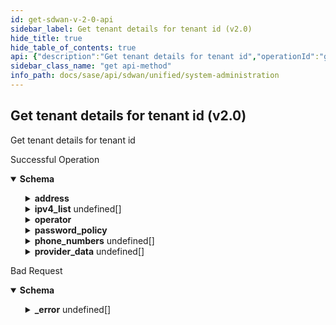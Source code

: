 ```yaml
---
id: get-sdwan-v-2-0-api
sidebar_label: Get tenant details for tenant id (v2.0)
hide_title: true
hide_table_of_contents: true
api: {"description":"Get tenant details for tenant id","operationId":"get-sdwan-v2.0-api-","responses":{"200":{"content":{"application/json":{"schema":{"properties":{"address":{"properties":{"city":{"description":"City: Length(max = 100, , min = 0) ","type":"string"},"country":{"description":"Country: Length(max = 100, , min = 0) ","type":"string"},"post_code":{"description":"Post Code: Length(max = 100, , min = 0) ","type":"string"},"state":{"description":"State: Length(max = 100, , min = 0) ","type":"string"},"street":{"description":"Street: Length(max = 100, , min = 0) ","type":"string"},"street2":{"description":"Street2: Length(max = 100, , min = 0) ","type":"string"}},"description":"Address: Valid "},"canonical_name":{"description":"Canonical Name: Pattern(error = TENANT_INVALID_CANONICAL_NAME: Please provide a valid canonical name with a length less than 128 characters, e.g., mydomain.com, regexp = [0-9a-zA-Z\\\\.\\\\-_]{1,128}) ","type":"string"},"clients":{"description":"Clients: Valid ","items":{"description":"Clients","type":"string"},"type":"array"},"description":{"description":"Description: Length(max = 1024, error = TENANT_INVALID_DESCRIPTION: Please provide a description with a length less than 1024 characters, min = 0) ","type":"string"},"disabled":{"description":"Disabled","type":"string"},"disabled_reason":{"description":"Disabled Reason: Size(max = 5000, DISABLED_REASON_INVALID_0001, min = 0) ","type":"string"},"id":{"description":"Id","type":"string"},"inactive":{"description":"Inactive","type":"string"},"inactive_reason":{"description":"Inactive Reason: Size(max = 5000, INACTIVE_REASON_INVALID_0001, min = 0) ","type":"string"},"ipv4_list":{"description":"Ipv4 List: Valid ","items":{"properties":{"ipv4":{"description":"Ipv4: IPv4(INVALID_IPV4_0001, regexp = [/0-9.]*) ","type":"string"}}},"type":"array"},"is_esp":{"description":"Is Esp","type":"boolean"},"is_support":{"description":"Is Support","type":"boolean"},"name":{"description":"Name: Length(max = 512, error = TENANT_INVALID_NAME: Please provide a valid name with a length less than 512 characters, min = 0) ","type":"string"},"operator":{"description":"Operator","properties":{"addresses":{"description":"Addresses: Size(max = 20, error = OPERATOR_INVALID_ADDRESS_LIST_SIZE: Provide a valid address list. A maximum of twenty addresses can be specified, min = 0) Valid ","items":{"properties":{"city":{"description":"City: Length(max = 100, , min = 0) ","type":"string"},"country":{"description":"Country: Length(max = 100, , min = 0) ","type":"string"},"post_code":{"description":"Post Code: Length(max = 100, , min = 0) ","type":"string"},"state":{"description":"State: Length(max = 100, , min = 0) ","type":"string"},"street":{"description":"Street: Length(max = 100, , min = 0) ","type":"string"},"street2":{"description":"Street2: Length(max = 100, , min = 0) ","type":"string"}}},"type":"array"},"custom_roles":{"description":"Custom Roles: Size(max = 100, error = OPERATOR_INVALID_CUSTOM_ROLES_LIST_SIZE: Custom roles set is limited to {} length, min = 0) ","items":{"properties":{"custom_permissions":{"description":"Custom Permissions","items":{"properties":{"allowed_after_ms":{"description":"Allowed After Ms","format":"int64","type":"integer"},"allowed_before_ms":{"description":"Allowed Before Ms","format":"int64","type":"integer"},"disabled":{"description":"Disabled","type":"boolean"},"disabled_reason":{"description":"Disabled Reason: Size(max = 5000, DISABLED_REASON_INVALID_0001, min = 0) ","type":"string"},"disallow_permission":{"description":"Disallow Permission","type":"boolean"},"id":{"type":"string"},"inactive":{"description":"Inactive","type":"boolean"},"inactive_reason":{"description":"Inactive Reason: Size(max = 5000, INACTIVE_REASON_INVALID_0001, min = 0) ","type":"string"},"region":{"description":"Region","type":"string"},"value":{"description":"Value: Pattern(error = INVALID_PERMISSION_VALUE: Permission value contains invalid characters. Check data {}, regexp = ^[/0-9a-zA-+_\\\\[\\\\]-]{1,500}$) NotEmpty ","type":"string"}},"required":["value"]},"type":"array"},"disabled":{"description":"Disabled","type":"boolean"},"disallow_permissions":{"description":"Disallow Permissions","items":{"properties":{"value":{"description":"Value: Size(max = 500, PERMISSION_INVALID_0001, min = 0) ","type":"string"}}},"type":"array"},"id":{"description":"Id","type":"string"},"inactive":{"description":"Inactive","type":"boolean"},"name":{"description":"Name: Pattern(AUTH_ROLE_INVALID, regexp = (guest|system|element|support_iam_admin|support_admin|support_viewonly|support_mfg|support_super|support_root|devops|secops|tenant_iam_admin|tenant_network_admin|tenant_security_admin|tenant_viewonly|tenant_super|tenant_root|esp_iam_admin|esp_machine_admin|esp_admin|esp_user|esp_super|esp_root)) NotBlank ","type":"string"},"permissions":{"description":"Permissions","items":{"properties":{"value":{"description":"Value: Size(max = 500, PERMISSION_INVALID_0001, min = 0) ","type":"string"}}},"type":"array"},"roles":{"description":"Roles","items":{"properties":{"name":{"description":"Name: Pattern(AUTH_ROLE_INVALID, regexp = (guest|system|element|support_iam_admin|support_admin|support_viewonly|support_mfg|support_super|support_root|devops|secops|tenant_iam_admin|tenant_network_admin|tenant_security_admin|tenant_viewonly|tenant_super|tenant_root|esp_iam_admin|esp_machine_admin|esp_admin|esp_user|esp_super|esp_root)) NotBlank ","type":"string"}},"required":["name"]},"type":"array"}},"required":["name"]},"type":"array"},"disable_idp_login":{"description":"Disable Idp Login","type":"boolean"},"disabled":{"description":"Disabled","type":"boolean"},"disabled_reason":{"description":"Disabled Reason: Size(max = 5000, DISABLED_REASON_INVALID_0001, min = 0) ","type":"string"},"email":{"description":"Email: Email(error = OPERATOR_EMAIL_INVALID: Invalid email {validatedValue}. Please use a valid email address, regexp = .*) Size(max = 1000, error = OPERATOR_EMAIL_INVALID: Invalid email {validatedValue}. Please use a valid email address, min = 1) NotEmpty ","type":"string"},"email_validated":{"description":"Email Validated","type":"boolean"},"enable_session_ip_lock":{"description":"Enable Session Ip Lock","type":"boolean"},"first_name":{"description":"First Name: Size(max = 100, error = OPERATOR_FNAME_INVALID: Invalid first name {validatedValue}. Please use a first name which is 100 characters or less in length, min = 0) NotEmpty ","type":"string"},"from_esp":{"description":"From Esp","type":"boolean"},"from_esp_name":{"description":"From Esp Name: Length(max = 512, error = TENANT_INVALID_NAME: Please provide a valid name with a length less than 512 characters, min = 0) ","type":"string"},"from_esp_tenant_id":{"description":"From Esp Tenant Id: Pattern(error = TENANT_INVALID_ID: Provide a valid tenant id, regexp = ^[a-z0-9]{1,50}$) ","type":"string"},"id":{"type":"string"},"inactive":{"description":"Inactive","type":"boolean"},"inactive_reason":{"description":"Inactive Reason: Size(max = 5000, INACTIVE_REASON_INVALID_0001, min = 0) ","type":"string"},"ipv4_list":{"description":"Ipv4 List: Size(max = 100, error = OPERATOR_IPV4_INVALID: Invalid ipv4 list, min = 0) Valid ","items":{"properties":{"ipv4":{"description":"Ipv4: IPv4(INVALID_IPV4_0001, regexp = [/0-9.]*) ","type":"string"}}},"type":"array"},"is_locked":{"description":"Is Locked","type":"boolean"},"is_system_owned":{"description":"Is System Owned","type":"boolean"},"last_login":{"format":"date","type":"string"},"last_name":{"description":"Last Name: Size(max = 100, error = OPERATOR_LNAME_INVALID: Invalid last name {validatedValue}. Please use a last name which is 100 characters or less in length, min = 0) ","type":"string"},"linked_accounts":{"description":"Linked Accounts: Size(max = 20, error = OPERATOR_INVALID_LINKED_ACCOUNTS_SIZE: Invalid linked account information. Maximum of 20 and at least 1 linked account(s) should be specified, min = 1) NotEmpty ","items":{"properties":{"disabled":{"description":"Disabled","type":"boolean"},"disabled_reason":{"description":"Disabled Reason","type":"string"},"failed_login_attempts":{"description":"Failed Login Attempts","format":"int32","type":"integer"},"id":{"description":"Id","type":"string"},"inactive":{"description":"Inactive","type":"boolean"},"inactive_reason":{"description":"Inactive Reason","type":"string"},"provider_key":{"description":"Provider Key: Pattern(error = LINKED_ACCOUNT_PROVIDER_KEY: Linked account provider key is invalid, regexp = (password)) ","type":"string"},"provider_value":{"description":"Provider Value","type":"string"},"provider_value_updated_on":{"description":"Provider Value Updated On","format":"int64","type":"integer"},"region":{"description":"Region","type":"string"}}},"type":"array"},"name":{"description":"Name: JsonIgnore(value = true) ","type":"string"},"phone_numbers":{"description":"Phone Numbers: Size(max = 20, error = OPERATOR_INVALID_PHONE_LIST_SIZE: Invalid phone list size. Maximum of twenty phones can be specified, min = 0) Valid ","items":{"properties":{"country_code":{"description":"Country Code","format":"int32","type":"integer"},"local_extension":{"description":"Local Extension","format":"int32","type":"integer"},"number":{"description":"Number","format":"int64","type":"integer"},"types":{"description":"Types","items":{"properties":{"value":{"description":"Value","type":"string"}}},"type":"array"}}},"type":"array"},"region":{"description":"Region","type":"string"},"roles":{"description":"Roles: Valid Size(max = 7, error = OPERATOR_INVALID_ROLE_LIST_SIZE: Role list size is invalid. Maximum of seven and at least one role must be specified, min = 0) ","items":{"properties":{"name":{"description":"Name: Pattern(AUTH_ROLE_INVALID, regexp = (guest|system|element|support_iam_admin|support_admin|support_viewonly|support_mfg|support_super|support_root|devops|secops|tenant_iam_admin|tenant_network_admin|tenant_security_admin|tenant_viewonly|tenant_super|tenant_root|esp_iam_admin|esp_machine_admin|esp_admin|esp_user|esp_super|esp_root)) NotBlank ","type":"string"}},"required":["name"]},"type":"array"},"secondary_emails":{"description":"Secondary Emails: Size(max = 20, error = OPERATOR_EMAIL_LIST_INVALID: Invalid email list size {validatedValue}. Please use a valid email list, min = 0) Valid ","items":{"properties":{"email":{"description":"Email: Email(EMAIL_INVALID_0001, regexp = .*) Size(max = 1000, EMAIL_INVALID_0002, min = 1) ","type":"string"}}},"type":"array"},"settings":{"description":"Settings: Size(max = 100000, error = OPERATOR_INVALID_SETTINGS_SIZE: Invalid data size for settings. Maximum of 100KB data size is allowed, min = 0) ","type":"string"}},"required":["linked_accounts","first_name","email"]},"password_policy":{"description":"Password Policy: Valid ","properties":{"enable_failed_login_attempts":{"description":"Enable Failed Login Attempts","type":"boolean"},"enable_failed_login_time_delay":{"description":"Enable Failed Login Time Delay","type":"boolean"},"enable_maximum_password_length":{"description":"Enable Maximum Password Length","type":"boolean"},"enable_minimum_password_length":{"description":"Enable Minimum Password Length","type":"boolean"},"enable_password_aging":{"description":"Enable Password Aging","type":"boolean"},"enable_password_identity_difference":{"description":"Enable Password Identity Difference","type":"boolean"},"enable_password_no_reuse_count":{"description":"Enable Password No Reuse Count","type":"boolean"},"enable_session_ip_lock":{"description":"Enable Session Ip Lock","type":"boolean"},"enable_two_lower_case_letters":{"description":"Enable Two Lower Case Letters","type":"boolean"},"enable_two_numbers":{"description":"Enable Two Numbers","type":"boolean"},"enable_two_special_characters":{"description":"Enable Two Special Characters","type":"boolean"},"enable_two_upper_case_letters":{"description":"Enable Two Upper Case Letters","type":"boolean"},"failed_login_attempts":{"type":"integer"},"maximum_password_length":{"type":"integer"},"minimum_password_length":{"type":"integer"},"password_aging_days":{"type":"integer"},"password_aging_notification":{"type":"integer"},"password_no_reuse_count":{"type":"integer"},"special_characters":{"description":"Special Characters: JsonIgnore(value = true) ","type":"string"},"special_characters_regex":{"description":"Special Characters Regex: JsonIgnore(value = true) ","type":"string"}}},"phone_numbers":{"description":"Phone Numbers: Valid ","items":{"properties":{"country_code":{"description":"Country Code","format":"int32","type":"integer"},"local_extension":{"description":"Local Extension","format":"int32","type":"integer"},"number":{"description":"Number","format":"int64","type":"integer"},"types":{"description":"Types","items":{"properties":{"value":{"description":"Value","type":"string"}}},"type":"array"}}},"type":"array"},"provider_data":{"description":"Provider Data: Valid ","items":{"properties":{"certificate":{"description":"Certificate","properties":{"certificate":{"description":"Certificate","type":"string"},"certificate_expiry_utc":{"description":"Certificate Expiry Utc","format":"int64","type":"integer"},"certificate_type":{"description":"Certificate Type","type":"string"},"disabled":{"description":"Disabled","type":"boolean"},"disabled_reason":{"description":"Disabled Reason: Size(max = 5000, DISABLED_REASON_INVALID_0001, min = 0) ","type":"string"},"id":{"type":"string"},"inactive":{"description":"Inactive","type":"boolean"},"inactive_reason":{"description":"Inactive Reason: Size(max = 5000, INACTIVE_REASON_INVALID_0001, min = 0) ","type":"string"},"issued_by":{"description":"Issued By","properties":{"common_name":{"description":"Common Name: Length(max = 100, , min = 0) ","type":"string"},"country":{"description":"Country: Length(max = 100, , min = 0) ","type":"string"},"location":{"description":"Location: Length(max = 100, , min = 0) ","type":"string"},"organization":{"description":"Organization: Length(max = 100, , min = 0) ","type":"string"},"organization_unit":{"description":"Organization Unit: Length(max = 100, , min = 0) ","type":"string"},"state":{"description":"State: Length(max = 100, , min = 0) ","type":"string"}}},"issued_to":{"description":"Issued To","properties":{"common_name":{"description":"Common Name: Length(max = 100, , min = 0) ","type":"string"},"country":{"description":"Country: Length(max = 100, , min = 0) ","type":"string"},"location":{"description":"Location: Length(max = 100, , min = 0) ","type":"string"},"organization":{"description":"Organization: Length(max = 100, , min = 0) ","type":"string"},"organization_unit":{"description":"Organization Unit: Length(max = 100, , min = 0) ","type":"string"},"state":{"description":"State: Length(max = 100, , min = 0) ","type":"string"}}},"parent_id":{"description":"Parent Id","properties":"circular()"},"region":{"description":"Region","type":"string"},"serial_number":{"description":"Serial Number","type":"string"},"version":{"description":"Version","type":"string"}}},"password_hash":{"description":"Password Hash","type":"string"},"provider":{"description":"Provider","properties":{"canonical_name":{"description":"Canonical Name","type":"string"},"description":{"description":"Description","type":"string"},"disabled":{"description":"Disabled","type":"boolean"},"disabled_reason":{"description":"Disabled Reason: Size(max = 5000, DISABLED_REASON_INVALID_0001, min = 0) ","type":"string"},"id":{"type":"string"},"inactive":{"description":"Inactive","type":"boolean"},"inactive_reason":{"description":"Inactive Reason: Size(max = 5000, INACTIVE_REASON_INVALID_0001, min = 0) ","type":"string"},"map_external_group":{"type":"object"},"name":{"description":"Name","type":"string"},"protocol":{"description":"Protocol"},"region":{"description":"Region","type":"string"},"template":{"description":"Template","type":"string"}}},"salt":{"description":"Salt","type":"string"},"security":{"description":"Security","type":"string"}}},"type":"array"},"region":{"description":"Region","type":"string"},"tenant_id":{"description":"Tenant Id: NotNull Digits(fraction = 0, integer = 20, TENANT_ID_INVALID_0001) ","type":"string"}},"required":["tenant_id"]}}},"description":"Successful Operation"},"400":{"content":{"application/json":{"example":{"value":{"_error":[{"code":"TENANT_INVALID_CLIENT_ID"},{"code":"ESP_INVALID_CLIENT_DATA"}]}},"schema":{"properties":{"_error":{"items":{"properties":{"code":{"type":"string"},"message":{"type":"string"}}},"type":"array"}}}}},"description":"Bad Request"}},"tags":["System Administration"],"method":"get","path":"/sdwan/v2.0/api/","info":{"contact":{},"description":"List of APIs used to manage the operators, IDPs, users, base roles, base permissions,  password change, sign up, and client roles, base roles.","title":"System Administration","version":"Latest"},"postman":{"name":"Get tenant details for tenant id (v2.0)","description":{"content":"Get tenant details for tenant id","type":"text/plain"},"url":{"path":["sdwan","v2.0","api",""],"host":["{{baseUrl}}"],"query":[],"variable":[]},"header":[{"key":"Accept","value":"application/json"}],"method":"GET"}}
sidebar_class_name: "get api-method"
info_path: docs/sase/api/sdwan/unified/system-administration
---
```



## Get tenant details for tenant id (v2.0)



Get tenant details for tenant id

<div><ApiTabs><TabItem label={"200"} value={"200"}><div>

Successful Operation

</div><div><MimeTabs groupId={"mime-type"}><TabItem label={"application/json"} value={"application/json"}><SchemaTabs groupId={"schema-tabs"}><TabItem label={"Schema"} value={"Schema"}><details style={{}} data-collapsed={false} open={true}><summary style={{"textAlign":"left"}}><strong>Schema</strong></summary><div style={{"textAlign":"left","marginLeft":"1rem"}}></div><ul style={{"marginLeft":"1rem"}}><SchemaItem collapsible={true} className={"schemaItem"}><details style={{}}><summary style={{}}><strong>address</strong><span style={{"opacity":"0.6"}}> </span></summary><div style={{"marginLeft":"1rem"}}><div style={{"marginTop":".5rem","marginBottom":".5rem"}}>

Address: Valid 

</div><SchemaItem collapsible={false} name={"city"} required={false} schemaDescription={"City: Length(max = 100, , min = 0) "} schemaName={"string"} qualifierMessage={undefined} defaultValue={undefined}></SchemaItem><SchemaItem collapsible={false} name={"country"} required={false} schemaDescription={"Country: Length(max = 100, , min = 0) "} schemaName={"string"} qualifierMessage={undefined} defaultValue={undefined}></SchemaItem><SchemaItem collapsible={false} name={"post_code"} required={false} schemaDescription={"Post Code: Length(max = 100, , min = 0) "} schemaName={"string"} qualifierMessage={undefined} defaultValue={undefined}></SchemaItem><SchemaItem collapsible={false} name={"state"} required={false} schemaDescription={"State: Length(max = 100, , min = 0) "} schemaName={"string"} qualifierMessage={undefined} defaultValue={undefined}></SchemaItem><SchemaItem collapsible={false} name={"street"} required={false} schemaDescription={"Street: Length(max = 100, , min = 0) "} schemaName={"string"} qualifierMessage={undefined} defaultValue={undefined}></SchemaItem><SchemaItem collapsible={false} name={"street2"} required={false} schemaDescription={"Street2: Length(max = 100, , min = 0) "} schemaName={"string"} qualifierMessage={undefined} defaultValue={undefined}></SchemaItem></div></details></SchemaItem><SchemaItem collapsible={false} name={"canonical_name"} required={false} schemaDescription={"Canonical Name: Pattern(error = TENANT_INVALID_CANONICAL_NAME: Please provide a valid canonical name with a length less than 128 characters, e.g., mydomain.com, regexp = [0-9a-zA-Z\\\\.\\\\-_]{1,128}) "} schemaName={"string"} qualifierMessage={undefined} defaultValue={undefined}></SchemaItem><SchemaItem collapsible={false} name={"clients"} required={false} schemaDescription={"Clients: Valid "} schemaName={"string[]"} qualifierMessage={undefined} defaultValue={undefined}></SchemaItem><SchemaItem collapsible={false} name={"description"} required={false} schemaDescription={"Description: Length(max = 1024, error = TENANT_INVALID_DESCRIPTION: Please provide a description with a length less than 1024 characters, min = 0) "} schemaName={"string"} qualifierMessage={undefined} defaultValue={undefined}></SchemaItem><SchemaItem collapsible={false} name={"disabled"} required={false} schemaDescription={"Disabled"} schemaName={"string"} qualifierMessage={undefined} defaultValue={undefined}></SchemaItem><SchemaItem collapsible={false} name={"disabled_reason"} required={false} schemaDescription={"Disabled Reason: Size(max = 5000, DISABLED_REASON_INVALID_0001, min = 0) "} schemaName={"string"} qualifierMessage={undefined} defaultValue={undefined}></SchemaItem><SchemaItem collapsible={false} name={"id"} required={false} schemaDescription={"Id"} schemaName={"string"} qualifierMessage={undefined} defaultValue={undefined}></SchemaItem><SchemaItem collapsible={false} name={"inactive"} required={false} schemaDescription={"Inactive"} schemaName={"string"} qualifierMessage={undefined} defaultValue={undefined}></SchemaItem><SchemaItem collapsible={false} name={"inactive_reason"} required={false} schemaDescription={"Inactive Reason: Size(max = 5000, INACTIVE_REASON_INVALID_0001, min = 0) "} schemaName={"string"} qualifierMessage={undefined} defaultValue={undefined}></SchemaItem><SchemaItem collapsible={true} className={"schemaItem"}><details style={{}}><summary style={{}}><strong>ipv4_list</strong><span style={{"opacity":"0.6"}}> undefined[]</span></summary><div style={{"marginLeft":"1rem"}}><div style={{"marginTop":".5rem","marginBottom":".5rem"}}>

Ipv4 List: Valid 

</div><SchemaItem collapsible={false} name={"ipv4"} required={false} schemaDescription={"Ipv4: IPv4(INVALID_IPV4_0001, regexp = [/0-9.]*) "} schemaName={"string"} qualifierMessage={undefined} defaultValue={undefined}></SchemaItem></div></details></SchemaItem><SchemaItem collapsible={false} name={"is_esp"} required={false} schemaDescription={"Is Esp"} schemaName={"boolean"} qualifierMessage={undefined} defaultValue={undefined}></SchemaItem><SchemaItem collapsible={false} name={"is_support"} required={false} schemaDescription={"Is Support"} schemaName={"boolean"} qualifierMessage={undefined} defaultValue={undefined}></SchemaItem><SchemaItem collapsible={false} name={"name"} required={false} schemaDescription={"Name: Length(max = 512, error = TENANT_INVALID_NAME: Please provide a valid name with a length less than 512 characters, min = 0) "} schemaName={"string"} qualifierMessage={undefined} defaultValue={undefined}></SchemaItem><SchemaItem collapsible={true} className={"schemaItem"}><details style={{}}><summary style={{}}><strong>operator</strong><span style={{"opacity":"0.6"}}> </span></summary><div style={{"marginLeft":"1rem"}}><div style={{"marginTop":".5rem","marginBottom":".5rem"}}>

Operator

</div><SchemaItem collapsible={true} className={"schemaItem"}><details style={{}}><summary style={{}}><strong>addresses</strong><span style={{"opacity":"0.6"}}> undefined[]</span></summary><div style={{"marginLeft":"1rem"}}><div style={{"marginTop":".5rem","marginBottom":".5rem"}}>

Addresses: Size(max = 20, error = OPERATOR_INVALID_ADDRESS_LIST_SIZE: Provide a valid address list. A maximum of twenty addresses can be specified, min = 0) Valid 

</div><SchemaItem collapsible={false} name={"city"} required={false} schemaDescription={"City: Length(max = 100, , min = 0) "} schemaName={"string"} qualifierMessage={undefined} defaultValue={undefined}></SchemaItem><SchemaItem collapsible={false} name={"country"} required={false} schemaDescription={"Country: Length(max = 100, , min = 0) "} schemaName={"string"} qualifierMessage={undefined} defaultValue={undefined}></SchemaItem><SchemaItem collapsible={false} name={"post_code"} required={false} schemaDescription={"Post Code: Length(max = 100, , min = 0) "} schemaName={"string"} qualifierMessage={undefined} defaultValue={undefined}></SchemaItem><SchemaItem collapsible={false} name={"state"} required={false} schemaDescription={"State: Length(max = 100, , min = 0) "} schemaName={"string"} qualifierMessage={undefined} defaultValue={undefined}></SchemaItem><SchemaItem collapsible={false} name={"street"} required={false} schemaDescription={"Street: Length(max = 100, , min = 0) "} schemaName={"string"} qualifierMessage={undefined} defaultValue={undefined}></SchemaItem><SchemaItem collapsible={false} name={"street2"} required={false} schemaDescription={"Street2: Length(max = 100, , min = 0) "} schemaName={"string"} qualifierMessage={undefined} defaultValue={undefined}></SchemaItem></div></details></SchemaItem><SchemaItem collapsible={true} className={"schemaItem"}><details style={{}}><summary style={{}}><strong>custom_roles</strong><span style={{"opacity":"0.6"}}> undefined[]</span></summary><div style={{"marginLeft":"1rem"}}><div style={{"marginTop":".5rem","marginBottom":".5rem"}}>

Custom Roles: Size(max = 100, error = OPERATOR_INVALID_CUSTOM_ROLES_LIST_SIZE: Custom roles set is limited to {} length, min = 0) 

</div><SchemaItem collapsible={true} className={"schemaItem"}><details style={{}}><summary style={{}}><strong>custom_permissions</strong><span style={{"opacity":"0.6"}}> undefined[]</span></summary><div style={{"marginLeft":"1rem"}}><div style={{"marginTop":".5rem","marginBottom":".5rem"}}>

Custom Permissions

</div><SchemaItem collapsible={false} name={"allowed_after_ms"} required={false} schemaDescription={"Allowed After Ms"} schemaName={"int64"} qualifierMessage={undefined} defaultValue={undefined}></SchemaItem><SchemaItem collapsible={false} name={"allowed_before_ms"} required={false} schemaDescription={"Allowed Before Ms"} schemaName={"int64"} qualifierMessage={undefined} defaultValue={undefined}></SchemaItem><SchemaItem collapsible={false} name={"disabled"} required={false} schemaDescription={"Disabled"} schemaName={"boolean"} qualifierMessage={undefined} defaultValue={undefined}></SchemaItem><SchemaItem collapsible={false} name={"disabled_reason"} required={false} schemaDescription={"Disabled Reason: Size(max = 5000, DISABLED_REASON_INVALID_0001, min = 0) "} schemaName={"string"} qualifierMessage={undefined} defaultValue={undefined}></SchemaItem><SchemaItem collapsible={false} name={"disallow_permission"} required={false} schemaDescription={"Disallow Permission"} schemaName={"boolean"} qualifierMessage={undefined} defaultValue={undefined}></SchemaItem><SchemaItem collapsible={false} name={"id"} required={false} schemaDescription={undefined} schemaName={"string"} qualifierMessage={undefined} defaultValue={undefined}></SchemaItem><SchemaItem collapsible={false} name={"inactive"} required={false} schemaDescription={"Inactive"} schemaName={"boolean"} qualifierMessage={undefined} defaultValue={undefined}></SchemaItem><SchemaItem collapsible={false} name={"inactive_reason"} required={false} schemaDescription={"Inactive Reason: Size(max = 5000, INACTIVE_REASON_INVALID_0001, min = 0) "} schemaName={"string"} qualifierMessage={undefined} defaultValue={undefined}></SchemaItem><SchemaItem collapsible={false} name={"region"} required={false} schemaDescription={"Region"} schemaName={"string"} qualifierMessage={undefined} defaultValue={undefined}></SchemaItem><SchemaItem collapsible={false} name={"value"} required={false} schemaDescription={"Value: Pattern(error = INVALID_PERMISSION_VALUE: Permission value contains invalid characters. Check data {}, regexp = ^[/0-9a-zA-+_\\\\[\\\\]-]{1,500}$) NotEmpty "} schemaName={"string"} qualifierMessage={undefined} defaultValue={undefined}></SchemaItem></div></details></SchemaItem><SchemaItem collapsible={false} name={"disabled"} required={false} schemaDescription={"Disabled"} schemaName={"boolean"} qualifierMessage={undefined} defaultValue={undefined}></SchemaItem><SchemaItem collapsible={true} className={"schemaItem"}><details style={{}}><summary style={{}}><strong>disallow_permissions</strong><span style={{"opacity":"0.6"}}> undefined[]</span></summary><div style={{"marginLeft":"1rem"}}><div style={{"marginTop":".5rem","marginBottom":".5rem"}}>

Disallow Permissions

</div><SchemaItem collapsible={false} name={"value"} required={false} schemaDescription={"Value: Size(max = 500, PERMISSION_INVALID_0001, min = 0) "} schemaName={"string"} qualifierMessage={undefined} defaultValue={undefined}></SchemaItem></div></details></SchemaItem><SchemaItem collapsible={false} name={"id"} required={false} schemaDescription={"Id"} schemaName={"string"} qualifierMessage={undefined} defaultValue={undefined}></SchemaItem><SchemaItem collapsible={false} name={"inactive"} required={false} schemaDescription={"Inactive"} schemaName={"boolean"} qualifierMessage={undefined} defaultValue={undefined}></SchemaItem><SchemaItem collapsible={false} name={"name"} required={false} schemaDescription={"Name: Pattern(AUTH_ROLE_INVALID, regexp = (guest|system|element|support_iam_admin|support_admin|support_viewonly|support_mfg|support_super|support_root|devops|secops|tenant_iam_admin|tenant_network_admin|tenant_security_admin|tenant_viewonly|tenant_super|tenant_root|esp_iam_admin|esp_machine_admin|esp_admin|esp_user|esp_super|esp_root)) NotBlank "} schemaName={"string"} qualifierMessage={undefined} defaultValue={undefined}></SchemaItem><SchemaItem collapsible={true} className={"schemaItem"}><details style={{}}><summary style={{}}><strong>permissions</strong><span style={{"opacity":"0.6"}}> undefined[]</span></summary><div style={{"marginLeft":"1rem"}}><div style={{"marginTop":".5rem","marginBottom":".5rem"}}>

Permissions

</div><SchemaItem collapsible={false} name={"value"} required={false} schemaDescription={"Value: Size(max = 500, PERMISSION_INVALID_0001, min = 0) "} schemaName={"string"} qualifierMessage={undefined} defaultValue={undefined}></SchemaItem></div></details></SchemaItem><SchemaItem collapsible={true} className={"schemaItem"}><details style={{}}><summary style={{}}><strong>roles</strong><span style={{"opacity":"0.6"}}> undefined[]</span></summary><div style={{"marginLeft":"1rem"}}><div style={{"marginTop":".5rem","marginBottom":".5rem"}}>

Roles

</div><SchemaItem collapsible={false} name={"name"} required={false} schemaDescription={"Name: Pattern(AUTH_ROLE_INVALID, regexp = (guest|system|element|support_iam_admin|support_admin|support_viewonly|support_mfg|support_super|support_root|devops|secops|tenant_iam_admin|tenant_network_admin|tenant_security_admin|tenant_viewonly|tenant_super|tenant_root|esp_iam_admin|esp_machine_admin|esp_admin|esp_user|esp_super|esp_root)) NotBlank "} schemaName={"string"} qualifierMessage={undefined} defaultValue={undefined}></SchemaItem></div></details></SchemaItem></div></details></SchemaItem><SchemaItem collapsible={false} name={"disable_idp_login"} required={false} schemaDescription={"Disable Idp Login"} schemaName={"boolean"} qualifierMessage={undefined} defaultValue={undefined}></SchemaItem><SchemaItem collapsible={false} name={"disabled"} required={false} schemaDescription={"Disabled"} schemaName={"boolean"} qualifierMessage={undefined} defaultValue={undefined}></SchemaItem><SchemaItem collapsible={false} name={"disabled_reason"} required={false} schemaDescription={"Disabled Reason: Size(max = 5000, DISABLED_REASON_INVALID_0001, min = 0) "} schemaName={"string"} qualifierMessage={undefined} defaultValue={undefined}></SchemaItem><SchemaItem collapsible={false} name={"email"} required={false} schemaDescription={"Email: Email(error = OPERATOR_EMAIL_INVALID: Invalid email {validatedValue}. Please use a valid email address, regexp = .*) Size(max = 1000, error = OPERATOR_EMAIL_INVALID: Invalid email {validatedValue}. Please use a valid email address, min = 1) NotEmpty "} schemaName={"string"} qualifierMessage={undefined} defaultValue={undefined}></SchemaItem><SchemaItem collapsible={false} name={"email_validated"} required={false} schemaDescription={"Email Validated"} schemaName={"boolean"} qualifierMessage={undefined} defaultValue={undefined}></SchemaItem><SchemaItem collapsible={false} name={"enable_session_ip_lock"} required={false} schemaDescription={"Enable Session Ip Lock"} schemaName={"boolean"} qualifierMessage={undefined} defaultValue={undefined}></SchemaItem><SchemaItem collapsible={false} name={"first_name"} required={false} schemaDescription={"First Name: Size(max = 100, error = OPERATOR_FNAME_INVALID: Invalid first name {validatedValue}. Please use a first name which is 100 characters or less in length, min = 0) NotEmpty "} schemaName={"string"} qualifierMessage={undefined} defaultValue={undefined}></SchemaItem><SchemaItem collapsible={false} name={"from_esp"} required={false} schemaDescription={"From Esp"} schemaName={"boolean"} qualifierMessage={undefined} defaultValue={undefined}></SchemaItem><SchemaItem collapsible={false} name={"from_esp_name"} required={false} schemaDescription={"From Esp Name: Length(max = 512, error = TENANT_INVALID_NAME: Please provide a valid name with a length less than 512 characters, min = 0) "} schemaName={"string"} qualifierMessage={undefined} defaultValue={undefined}></SchemaItem><SchemaItem collapsible={false} name={"from_esp_tenant_id"} required={false} schemaDescription={"From Esp Tenant Id: Pattern(error = TENANT_INVALID_ID: Provide a valid tenant id, regexp = ^[a-z0-9]{1,50}$) "} schemaName={"string"} qualifierMessage={undefined} defaultValue={undefined}></SchemaItem><SchemaItem collapsible={false} name={"id"} required={false} schemaDescription={undefined} schemaName={"string"} qualifierMessage={undefined} defaultValue={undefined}></SchemaItem><SchemaItem collapsible={false} name={"inactive"} required={false} schemaDescription={"Inactive"} schemaName={"boolean"} qualifierMessage={undefined} defaultValue={undefined}></SchemaItem><SchemaItem collapsible={false} name={"inactive_reason"} required={false} schemaDescription={"Inactive Reason: Size(max = 5000, INACTIVE_REASON_INVALID_0001, min = 0) "} schemaName={"string"} qualifierMessage={undefined} defaultValue={undefined}></SchemaItem><SchemaItem collapsible={true} className={"schemaItem"}><details style={{}}><summary style={{}}><strong>ipv4_list</strong><span style={{"opacity":"0.6"}}> undefined[]</span></summary><div style={{"marginLeft":"1rem"}}><div style={{"marginTop":".5rem","marginBottom":".5rem"}}>

Ipv4 List: Size(max = 100, error = OPERATOR_IPV4_INVALID: Invalid ipv4 list, min = 0) Valid 

</div><SchemaItem collapsible={false} name={"ipv4"} required={false} schemaDescription={"Ipv4: IPv4(INVALID_IPV4_0001, regexp = [/0-9.]*) "} schemaName={"string"} qualifierMessage={undefined} defaultValue={undefined}></SchemaItem></div></details></SchemaItem><SchemaItem collapsible={false} name={"is_locked"} required={false} schemaDescription={"Is Locked"} schemaName={"boolean"} qualifierMessage={undefined} defaultValue={undefined}></SchemaItem><SchemaItem collapsible={false} name={"is_system_owned"} required={false} schemaDescription={"Is System Owned"} schemaName={"boolean"} qualifierMessage={undefined} defaultValue={undefined}></SchemaItem><SchemaItem collapsible={false} name={"last_login"} required={false} schemaDescription={undefined} schemaName={"date"} qualifierMessage={undefined} defaultValue={undefined}></SchemaItem><SchemaItem collapsible={false} name={"last_name"} required={false} schemaDescription={"Last Name: Size(max = 100, error = OPERATOR_LNAME_INVALID: Invalid last name {validatedValue}. Please use a last name which is 100 characters or less in length, min = 0) "} schemaName={"string"} qualifierMessage={undefined} defaultValue={undefined}></SchemaItem><SchemaItem collapsible={true} className={"schemaItem"}><details style={{}}><summary style={{}}><strong>linked_accounts</strong><span style={{"opacity":"0.6"}}> undefined[]</span></summary><div style={{"marginLeft":"1rem"}}><div style={{"marginTop":".5rem","marginBottom":".5rem"}}>

Linked Accounts: Size(max = 20, error = OPERATOR_INVALID_LINKED_ACCOUNTS_SIZE: Invalid linked account information. Maximum of 20 and at least 1 linked account(s) should be specified, min = 1) NotEmpty 

</div><SchemaItem collapsible={false} name={"disabled"} required={false} schemaDescription={"Disabled"} schemaName={"boolean"} qualifierMessage={undefined} defaultValue={undefined}></SchemaItem><SchemaItem collapsible={false} name={"disabled_reason"} required={false} schemaDescription={"Disabled Reason"} schemaName={"string"} qualifierMessage={undefined} defaultValue={undefined}></SchemaItem><SchemaItem collapsible={false} name={"failed_login_attempts"} required={false} schemaDescription={"Failed Login Attempts"} schemaName={"int32"} qualifierMessage={undefined} defaultValue={undefined}></SchemaItem><SchemaItem collapsible={false} name={"id"} required={false} schemaDescription={"Id"} schemaName={"string"} qualifierMessage={undefined} defaultValue={undefined}></SchemaItem><SchemaItem collapsible={false} name={"inactive"} required={false} schemaDescription={"Inactive"} schemaName={"boolean"} qualifierMessage={undefined} defaultValue={undefined}></SchemaItem><SchemaItem collapsible={false} name={"inactive_reason"} required={false} schemaDescription={"Inactive Reason"} schemaName={"string"} qualifierMessage={undefined} defaultValue={undefined}></SchemaItem><SchemaItem collapsible={false} name={"provider_key"} required={false} schemaDescription={"Provider Key: Pattern(error = LINKED_ACCOUNT_PROVIDER_KEY: Linked account provider key is invalid, regexp = (password)) "} schemaName={"string"} qualifierMessage={undefined} defaultValue={undefined}></SchemaItem><SchemaItem collapsible={false} name={"provider_value"} required={false} schemaDescription={"Provider Value"} schemaName={"string"} qualifierMessage={undefined} defaultValue={undefined}></SchemaItem><SchemaItem collapsible={false} name={"provider_value_updated_on"} required={false} schemaDescription={"Provider Value Updated On"} schemaName={"int64"} qualifierMessage={undefined} defaultValue={undefined}></SchemaItem><SchemaItem collapsible={false} name={"region"} required={false} schemaDescription={"Region"} schemaName={"string"} qualifierMessage={undefined} defaultValue={undefined}></SchemaItem></div></details></SchemaItem><SchemaItem collapsible={false} name={"name"} required={false} schemaDescription={"Name: JsonIgnore(value = true) "} schemaName={"string"} qualifierMessage={undefined} defaultValue={undefined}></SchemaItem><SchemaItem collapsible={true} className={"schemaItem"}><details style={{}}><summary style={{}}><strong>phone_numbers</strong><span style={{"opacity":"0.6"}}> undefined[]</span></summary><div style={{"marginLeft":"1rem"}}><div style={{"marginTop":".5rem","marginBottom":".5rem"}}>

Phone Numbers: Size(max = 20, error = OPERATOR_INVALID_PHONE_LIST_SIZE: Invalid phone list size. Maximum of twenty phones can be specified, min = 0) Valid 

</div><SchemaItem collapsible={false} name={"country_code"} required={false} schemaDescription={"Country Code"} schemaName={"int32"} qualifierMessage={undefined} defaultValue={undefined}></SchemaItem><SchemaItem collapsible={false} name={"local_extension"} required={false} schemaDescription={"Local Extension"} schemaName={"int32"} qualifierMessage={undefined} defaultValue={undefined}></SchemaItem><SchemaItem collapsible={false} name={"number"} required={false} schemaDescription={"Number"} schemaName={"int64"} qualifierMessage={undefined} defaultValue={undefined}></SchemaItem><SchemaItem collapsible={true} className={"schemaItem"}><details style={{}}><summary style={{}}><strong>types</strong><span style={{"opacity":"0.6"}}> undefined[]</span></summary><div style={{"marginLeft":"1rem"}}><div style={{"marginTop":".5rem","marginBottom":".5rem"}}>

Types

</div><SchemaItem collapsible={false} name={"value"} required={false} schemaDescription={"Value"} schemaName={"string"} qualifierMessage={undefined} defaultValue={undefined}></SchemaItem></div></details></SchemaItem></div></details></SchemaItem><SchemaItem collapsible={false} name={"region"} required={false} schemaDescription={"Region"} schemaName={"string"} qualifierMessage={undefined} defaultValue={undefined}></SchemaItem><SchemaItem collapsible={true} className={"schemaItem"}><details style={{}}><summary style={{}}><strong>roles</strong><span style={{"opacity":"0.6"}}> undefined[]</span></summary><div style={{"marginLeft":"1rem"}}><div style={{"marginTop":".5rem","marginBottom":".5rem"}}>

Roles: Valid Size(max = 7, error = OPERATOR_INVALID_ROLE_LIST_SIZE: Role list size is invalid. Maximum of seven and at least one role must be specified, min = 0) 

</div><SchemaItem collapsible={false} name={"name"} required={false} schemaDescription={"Name: Pattern(AUTH_ROLE_INVALID, regexp = (guest|system|element|support_iam_admin|support_admin|support_viewonly|support_mfg|support_super|support_root|devops|secops|tenant_iam_admin|tenant_network_admin|tenant_security_admin|tenant_viewonly|tenant_super|tenant_root|esp_iam_admin|esp_machine_admin|esp_admin|esp_user|esp_super|esp_root)) NotBlank "} schemaName={"string"} qualifierMessage={undefined} defaultValue={undefined}></SchemaItem></div></details></SchemaItem><SchemaItem collapsible={true} className={"schemaItem"}><details style={{}}><summary style={{}}><strong>secondary_emails</strong><span style={{"opacity":"0.6"}}> undefined[]</span></summary><div style={{"marginLeft":"1rem"}}><div style={{"marginTop":".5rem","marginBottom":".5rem"}}>

Secondary Emails: Size(max = 20, error = OPERATOR_EMAIL_LIST_INVALID: Invalid email list size {validatedValue}. Please use a valid email list, min = 0) Valid 

</div><SchemaItem collapsible={false} name={"email"} required={false} schemaDescription={"Email: Email(EMAIL_INVALID_0001, regexp = .*) Size(max = 1000, EMAIL_INVALID_0002, min = 1) "} schemaName={"string"} qualifierMessage={undefined} defaultValue={undefined}></SchemaItem></div></details></SchemaItem><SchemaItem collapsible={false} name={"settings"} required={false} schemaDescription={"Settings: Size(max = 100000, error = OPERATOR_INVALID_SETTINGS_SIZE: Invalid data size for settings. Maximum of 100KB data size is allowed, min = 0) "} schemaName={"string"} qualifierMessage={undefined} defaultValue={undefined}></SchemaItem></div></details></SchemaItem><SchemaItem collapsible={true} className={"schemaItem"}><details style={{}}><summary style={{}}><strong>password_policy</strong><span style={{"opacity":"0.6"}}> </span></summary><div style={{"marginLeft":"1rem"}}><div style={{"marginTop":".5rem","marginBottom":".5rem"}}>

Password Policy: Valid 

</div><SchemaItem collapsible={false} name={"enable_failed_login_attempts"} required={false} schemaDescription={"Enable Failed Login Attempts"} schemaName={"boolean"} qualifierMessage={undefined} defaultValue={undefined}></SchemaItem><SchemaItem collapsible={false} name={"enable_failed_login_time_delay"} required={false} schemaDescription={"Enable Failed Login Time Delay"} schemaName={"boolean"} qualifierMessage={undefined} defaultValue={undefined}></SchemaItem><SchemaItem collapsible={false} name={"enable_maximum_password_length"} required={false} schemaDescription={"Enable Maximum Password Length"} schemaName={"boolean"} qualifierMessage={undefined} defaultValue={undefined}></SchemaItem><SchemaItem collapsible={false} name={"enable_minimum_password_length"} required={false} schemaDescription={"Enable Minimum Password Length"} schemaName={"boolean"} qualifierMessage={undefined} defaultValue={undefined}></SchemaItem><SchemaItem collapsible={false} name={"enable_password_aging"} required={false} schemaDescription={"Enable Password Aging"} schemaName={"boolean"} qualifierMessage={undefined} defaultValue={undefined}></SchemaItem><SchemaItem collapsible={false} name={"enable_password_identity_difference"} required={false} schemaDescription={"Enable Password Identity Difference"} schemaName={"boolean"} qualifierMessage={undefined} defaultValue={undefined}></SchemaItem><SchemaItem collapsible={false} name={"enable_password_no_reuse_count"} required={false} schemaDescription={"Enable Password No Reuse Count"} schemaName={"boolean"} qualifierMessage={undefined} defaultValue={undefined}></SchemaItem><SchemaItem collapsible={false} name={"enable_session_ip_lock"} required={false} schemaDescription={"Enable Session Ip Lock"} schemaName={"boolean"} qualifierMessage={undefined} defaultValue={undefined}></SchemaItem><SchemaItem collapsible={false} name={"enable_two_lower_case_letters"} required={false} schemaDescription={"Enable Two Lower Case Letters"} schemaName={"boolean"} qualifierMessage={undefined} defaultValue={undefined}></SchemaItem><SchemaItem collapsible={false} name={"enable_two_numbers"} required={false} schemaDescription={"Enable Two Numbers"} schemaName={"boolean"} qualifierMessage={undefined} defaultValue={undefined}></SchemaItem><SchemaItem collapsible={false} name={"enable_two_special_characters"} required={false} schemaDescription={"Enable Two Special Characters"} schemaName={"boolean"} qualifierMessage={undefined} defaultValue={undefined}></SchemaItem><SchemaItem collapsible={false} name={"enable_two_upper_case_letters"} required={false} schemaDescription={"Enable Two Upper Case Letters"} schemaName={"boolean"} qualifierMessage={undefined} defaultValue={undefined}></SchemaItem><SchemaItem collapsible={false} name={"failed_login_attempts"} required={false} schemaDescription={undefined} schemaName={"integer"} qualifierMessage={undefined} defaultValue={undefined}></SchemaItem><SchemaItem collapsible={false} name={"maximum_password_length"} required={false} schemaDescription={undefined} schemaName={"integer"} qualifierMessage={undefined} defaultValue={undefined}></SchemaItem><SchemaItem collapsible={false} name={"minimum_password_length"} required={false} schemaDescription={undefined} schemaName={"integer"} qualifierMessage={undefined} defaultValue={undefined}></SchemaItem><SchemaItem collapsible={false} name={"password_aging_days"} required={false} schemaDescription={undefined} schemaName={"integer"} qualifierMessage={undefined} defaultValue={undefined}></SchemaItem><SchemaItem collapsible={false} name={"password_aging_notification"} required={false} schemaDescription={undefined} schemaName={"integer"} qualifierMessage={undefined} defaultValue={undefined}></SchemaItem><SchemaItem collapsible={false} name={"password_no_reuse_count"} required={false} schemaDescription={undefined} schemaName={"integer"} qualifierMessage={undefined} defaultValue={undefined}></SchemaItem><SchemaItem collapsible={false} name={"special_characters"} required={false} schemaDescription={"Special Characters: JsonIgnore(value = true) "} schemaName={"string"} qualifierMessage={undefined} defaultValue={undefined}></SchemaItem><SchemaItem collapsible={false} name={"special_characters_regex"} required={false} schemaDescription={"Special Characters Regex: JsonIgnore(value = true) "} schemaName={"string"} qualifierMessage={undefined} defaultValue={undefined}></SchemaItem></div></details></SchemaItem><SchemaItem collapsible={true} className={"schemaItem"}><details style={{}}><summary style={{}}><strong>phone_numbers</strong><span style={{"opacity":"0.6"}}> undefined[]</span></summary><div style={{"marginLeft":"1rem"}}><div style={{"marginTop":".5rem","marginBottom":".5rem"}}>

Phone Numbers: Valid 

</div><SchemaItem collapsible={false} name={"country_code"} required={false} schemaDescription={"Country Code"} schemaName={"int32"} qualifierMessage={undefined} defaultValue={undefined}></SchemaItem><SchemaItem collapsible={false} name={"local_extension"} required={false} schemaDescription={"Local Extension"} schemaName={"int32"} qualifierMessage={undefined} defaultValue={undefined}></SchemaItem><SchemaItem collapsible={false} name={"number"} required={false} schemaDescription={"Number"} schemaName={"int64"} qualifierMessage={undefined} defaultValue={undefined}></SchemaItem><SchemaItem collapsible={true} className={"schemaItem"}><details style={{}}><summary style={{}}><strong>types</strong><span style={{"opacity":"0.6"}}> undefined[]</span></summary><div style={{"marginLeft":"1rem"}}><div style={{"marginTop":".5rem","marginBottom":".5rem"}}>

Types

</div><SchemaItem collapsible={false} name={"value"} required={false} schemaDescription={"Value"} schemaName={"string"} qualifierMessage={undefined} defaultValue={undefined}></SchemaItem></div></details></SchemaItem></div></details></SchemaItem><SchemaItem collapsible={true} className={"schemaItem"}><details style={{}}><summary style={{}}><strong>provider_data</strong><span style={{"opacity":"0.6"}}> undefined[]</span></summary><div style={{"marginLeft":"1rem"}}><div style={{"marginTop":".5rem","marginBottom":".5rem"}}>

Provider Data: Valid 

</div><SchemaItem collapsible={true} className={"schemaItem"}><details style={{}}><summary style={{}}><strong>certificate</strong><span style={{"opacity":"0.6"}}> </span></summary><div style={{"marginLeft":"1rem"}}><div style={{"marginTop":".5rem","marginBottom":".5rem"}}>

Certificate

</div><SchemaItem collapsible={false} name={"certificate"} required={false} schemaDescription={"Certificate"} schemaName={"string"} qualifierMessage={undefined} defaultValue={undefined}></SchemaItem><SchemaItem collapsible={false} name={"certificate_expiry_utc"} required={false} schemaDescription={"Certificate Expiry Utc"} schemaName={"int64"} qualifierMessage={undefined} defaultValue={undefined}></SchemaItem><SchemaItem collapsible={false} name={"certificate_type"} required={false} schemaDescription={"Certificate Type"} schemaName={"string"} qualifierMessage={undefined} defaultValue={undefined}></SchemaItem><SchemaItem collapsible={false} name={"disabled"} required={false} schemaDescription={"Disabled"} schemaName={"boolean"} qualifierMessage={undefined} defaultValue={undefined}></SchemaItem><SchemaItem collapsible={false} name={"disabled_reason"} required={false} schemaDescription={"Disabled Reason: Size(max = 5000, DISABLED_REASON_INVALID_0001, min = 0) "} schemaName={"string"} qualifierMessage={undefined} defaultValue={undefined}></SchemaItem><SchemaItem collapsible={false} name={"id"} required={false} schemaDescription={undefined} schemaName={"string"} qualifierMessage={undefined} defaultValue={undefined}></SchemaItem><SchemaItem collapsible={false} name={"inactive"} required={false} schemaDescription={"Inactive"} schemaName={"boolean"} qualifierMessage={undefined} defaultValue={undefined}></SchemaItem><SchemaItem collapsible={false} name={"inactive_reason"} required={false} schemaDescription={"Inactive Reason: Size(max = 5000, INACTIVE_REASON_INVALID_0001, min = 0) "} schemaName={"string"} qualifierMessage={undefined} defaultValue={undefined}></SchemaItem><SchemaItem collapsible={true} className={"schemaItem"}><details style={{}}><summary style={{}}><strong>issued_by</strong><span style={{"opacity":"0.6"}}> </span></summary><div style={{"marginLeft":"1rem"}}><div style={{"marginTop":".5rem","marginBottom":".5rem"}}>

Issued By

</div><SchemaItem collapsible={false} name={"common_name"} required={false} schemaDescription={"Common Name: Length(max = 100, , min = 0) "} schemaName={"string"} qualifierMessage={undefined} defaultValue={undefined}></SchemaItem><SchemaItem collapsible={false} name={"country"} required={false} schemaDescription={"Country: Length(max = 100, , min = 0) "} schemaName={"string"} qualifierMessage={undefined} defaultValue={undefined}></SchemaItem><SchemaItem collapsible={false} name={"location"} required={false} schemaDescription={"Location: Length(max = 100, , min = 0) "} schemaName={"string"} qualifierMessage={undefined} defaultValue={undefined}></SchemaItem><SchemaItem collapsible={false} name={"organization"} required={false} schemaDescription={"Organization: Length(max = 100, , min = 0) "} schemaName={"string"} qualifierMessage={undefined} defaultValue={undefined}></SchemaItem><SchemaItem collapsible={false} name={"organization_unit"} required={false} schemaDescription={"Organization Unit: Length(max = 100, , min = 0) "} schemaName={"string"} qualifierMessage={undefined} defaultValue={undefined}></SchemaItem><SchemaItem collapsible={false} name={"state"} required={false} schemaDescription={"State: Length(max = 100, , min = 0) "} schemaName={"string"} qualifierMessage={undefined} defaultValue={undefined}></SchemaItem></div></details></SchemaItem><SchemaItem collapsible={true} className={"schemaItem"}><details style={{}}><summary style={{}}><strong>issued_to</strong><span style={{"opacity":"0.6"}}> </span></summary><div style={{"marginLeft":"1rem"}}><div style={{"marginTop":".5rem","marginBottom":".5rem"}}>

Issued To

</div><SchemaItem collapsible={false} name={"common_name"} required={false} schemaDescription={"Common Name: Length(max = 100, , min = 0) "} schemaName={"string"} qualifierMessage={undefined} defaultValue={undefined}></SchemaItem><SchemaItem collapsible={false} name={"country"} required={false} schemaDescription={"Country: Length(max = 100, , min = 0) "} schemaName={"string"} qualifierMessage={undefined} defaultValue={undefined}></SchemaItem><SchemaItem collapsible={false} name={"location"} required={false} schemaDescription={"Location: Length(max = 100, , min = 0) "} schemaName={"string"} qualifierMessage={undefined} defaultValue={undefined}></SchemaItem><SchemaItem collapsible={false} name={"organization"} required={false} schemaDescription={"Organization: Length(max = 100, , min = 0) "} schemaName={"string"} qualifierMessage={undefined} defaultValue={undefined}></SchemaItem><SchemaItem collapsible={false} name={"organization_unit"} required={false} schemaDescription={"Organization Unit: Length(max = 100, , min = 0) "} schemaName={"string"} qualifierMessage={undefined} defaultValue={undefined}></SchemaItem><SchemaItem collapsible={false} name={"state"} required={false} schemaDescription={"State: Length(max = 100, , min = 0) "} schemaName={"string"} qualifierMessage={undefined} defaultValue={undefined}></SchemaItem></div></details></SchemaItem><SchemaItem collapsible={true} className={"schemaItem"}><details style={{}}><summary style={{}}><strong>parent_id</strong><span style={{"opacity":"0.6"}}> </span></summary><div style={{"marginLeft":"1rem"}}><div style={{"marginTop":".5rem","marginBottom":".5rem"}}>

Parent Id

</div><SchemaItem collapsible={false} name={"0"} required={false} schemaDescription={undefined} schemaName={""} qualifierMessage={undefined} defaultValue={undefined}></SchemaItem><SchemaItem collapsible={false} name={"1"} required={false} schemaDescription={undefined} schemaName={""} qualifierMessage={undefined} defaultValue={undefined}></SchemaItem><SchemaItem collapsible={false} name={"2"} required={false} schemaDescription={undefined} schemaName={""} qualifierMessage={undefined} defaultValue={undefined}></SchemaItem><SchemaItem collapsible={false} name={"3"} required={false} schemaDescription={undefined} schemaName={""} qualifierMessage={undefined} defaultValue={undefined}></SchemaItem><SchemaItem collapsible={false} name={"4"} required={false} schemaDescription={undefined} schemaName={""} qualifierMessage={undefined} defaultValue={undefined}></SchemaItem><SchemaItem collapsible={false} name={"5"} required={false} schemaDescription={undefined} schemaName={""} qualifierMessage={undefined} defaultValue={undefined}></SchemaItem><SchemaItem collapsible={false} name={"6"} required={false} schemaDescription={undefined} schemaName={""} qualifierMessage={undefined} defaultValue={undefined}></SchemaItem><SchemaItem collapsible={false} name={"7"} required={false} schemaDescription={undefined} schemaName={""} qualifierMessage={undefined} defaultValue={undefined}></SchemaItem><SchemaItem collapsible={false} name={"8"} required={false} schemaDescription={undefined} schemaName={""} qualifierMessage={undefined} defaultValue={undefined}></SchemaItem><SchemaItem collapsible={false} name={"9"} required={false} schemaDescription={undefined} schemaName={""} qualifierMessage={undefined} defaultValue={undefined}></SchemaItem></div></details></SchemaItem><SchemaItem collapsible={false} name={"region"} required={false} schemaDescription={"Region"} schemaName={"string"} qualifierMessage={undefined} defaultValue={undefined}></SchemaItem><SchemaItem collapsible={false} name={"serial_number"} required={false} schemaDescription={"Serial Number"} schemaName={"string"} qualifierMessage={undefined} defaultValue={undefined}></SchemaItem><SchemaItem collapsible={false} name={"version"} required={false} schemaDescription={"Version"} schemaName={"string"} qualifierMessage={undefined} defaultValue={undefined}></SchemaItem></div></details></SchemaItem><SchemaItem collapsible={false} name={"password_hash"} required={false} schemaDescription={"Password Hash"} schemaName={"string"} qualifierMessage={undefined} defaultValue={undefined}></SchemaItem><SchemaItem collapsible={true} className={"schemaItem"}><details style={{}}><summary style={{}}><strong>provider</strong><span style={{"opacity":"0.6"}}> </span></summary><div style={{"marginLeft":"1rem"}}><div style={{"marginTop":".5rem","marginBottom":".5rem"}}>

Provider

</div><SchemaItem collapsible={false} name={"canonical_name"} required={false} schemaDescription={"Canonical Name"} schemaName={"string"} qualifierMessage={undefined} defaultValue={undefined}></SchemaItem><SchemaItem collapsible={false} name={"description"} required={false} schemaDescription={"Description"} schemaName={"string"} qualifierMessage={undefined} defaultValue={undefined}></SchemaItem><SchemaItem collapsible={false} name={"disabled"} required={false} schemaDescription={"Disabled"} schemaName={"boolean"} qualifierMessage={undefined} defaultValue={undefined}></SchemaItem><SchemaItem collapsible={false} name={"disabled_reason"} required={false} schemaDescription={"Disabled Reason: Size(max = 5000, DISABLED_REASON_INVALID_0001, min = 0) "} schemaName={"string"} qualifierMessage={undefined} defaultValue={undefined}></SchemaItem><SchemaItem collapsible={false} name={"id"} required={false} schemaDescription={undefined} schemaName={"string"} qualifierMessage={undefined} defaultValue={undefined}></SchemaItem><SchemaItem collapsible={false} name={"inactive"} required={false} schemaDescription={"Inactive"} schemaName={"boolean"} qualifierMessage={undefined} defaultValue={undefined}></SchemaItem><SchemaItem collapsible={false} name={"inactive_reason"} required={false} schemaDescription={"Inactive Reason: Size(max = 5000, INACTIVE_REASON_INVALID_0001, min = 0) "} schemaName={"string"} qualifierMessage={undefined} defaultValue={undefined}></SchemaItem><SchemaItem collapsible={false} name={"map_external_group"} required={false} schemaDescription={undefined} schemaName={"object"} qualifierMessage={undefined} defaultValue={undefined}></SchemaItem><SchemaItem collapsible={false} name={"name"} required={false} schemaDescription={"Name"} schemaName={"string"} qualifierMessage={undefined} defaultValue={undefined}></SchemaItem><SchemaItem collapsible={false} name={"protocol"} required={false} schemaDescription={"Protocol"} schemaName={""} qualifierMessage={undefined} defaultValue={undefined}></SchemaItem><SchemaItem collapsible={false} name={"region"} required={false} schemaDescription={"Region"} schemaName={"string"} qualifierMessage={undefined} defaultValue={undefined}></SchemaItem><SchemaItem collapsible={false} name={"template"} required={false} schemaDescription={"Template"} schemaName={"string"} qualifierMessage={undefined} defaultValue={undefined}></SchemaItem></div></details></SchemaItem><SchemaItem collapsible={false} name={"salt"} required={false} schemaDescription={"Salt"} schemaName={"string"} qualifierMessage={undefined} defaultValue={undefined}></SchemaItem><SchemaItem collapsible={false} name={"security"} required={false} schemaDescription={"Security"} schemaName={"string"} qualifierMessage={undefined} defaultValue={undefined}></SchemaItem></div></details></SchemaItem><SchemaItem collapsible={false} name={"region"} required={false} schemaDescription={"Region"} schemaName={"string"} qualifierMessage={undefined} defaultValue={undefined}></SchemaItem><SchemaItem collapsible={false} name={"tenant_id"} required={false} schemaDescription={"Tenant Id: NotNull Digits(fraction = 0, integer = 20, TENANT_ID_INVALID_0001) "} schemaName={"string"} qualifierMessage={undefined} defaultValue={undefined}></SchemaItem></ul></details></TabItem><TabItem label={"Example (from schema)"} value={"Example (from schema)"}><ResponseSamples responseExample={"{\n  \"address\": {\n    \"city\": \"string\",\n    \"country\": \"string\",\n    \"post_code\": \"string\",\n    \"state\": \"string\",\n    \"street\": \"string\",\n    \"street2\": \"string\"\n  },\n  \"canonical_name\": \"string\",\n  \"clients\": [\n    \"string\"\n  ],\n  \"description\": \"string\",\n  \"disabled\": \"string\",\n  \"disabled_reason\": \"string\",\n  \"id\": \"string\",\n  \"inactive\": \"string\",\n  \"inactive_reason\": \"string\",\n  \"ipv4_list\": [\n    {\n      \"ipv4\": \"string\"\n    }\n  ],\n  \"is_esp\": true,\n  \"is_support\": true,\n  \"name\": \"string\",\n  \"operator\": {\n    \"addresses\": [\n      {\n        \"city\": \"string\",\n        \"country\": \"string\",\n        \"post_code\": \"string\",\n        \"state\": \"string\",\n        \"street\": \"string\",\n        \"street2\": \"string\"\n      }\n    ],\n    \"custom_roles\": [\n      {\n        \"custom_permissions\": [\n          {\n            \"allowed_after_ms\": 0,\n            \"allowed_before_ms\": 0,\n            \"disabled\": true,\n            \"disabled_reason\": \"string\",\n            \"disallow_permission\": true,\n            \"id\": \"string\",\n            \"inactive\": true,\n            \"inactive_reason\": \"string\",\n            \"region\": \"string\",\n            \"value\": \"string\"\n          }\n        ],\n        \"disabled\": true,\n        \"disallow_permissions\": [\n          {\n            \"value\": \"string\"\n          }\n        ],\n        \"id\": \"string\",\n        \"inactive\": true,\n        \"name\": \"string\",\n        \"permissions\": [\n          {\n            \"value\": \"string\"\n          }\n        ],\n        \"roles\": [\n          {\n            \"name\": \"string\"\n          }\n        ]\n      }\n    ],\n    \"disable_idp_login\": true,\n    \"disabled\": true,\n    \"disabled_reason\": \"string\",\n    \"email\": \"string\",\n    \"email_validated\": true,\n    \"enable_session_ip_lock\": true,\n    \"first_name\": \"string\",\n    \"from_esp\": true,\n    \"from_esp_name\": \"string\",\n    \"from_esp_tenant_id\": \"string\",\n    \"id\": \"string\",\n    \"inactive\": true,\n    \"inactive_reason\": \"string\",\n    \"ipv4_list\": [\n      {\n        \"ipv4\": \"string\"\n      }\n    ],\n    \"is_locked\": true,\n    \"is_system_owned\": true,\n    \"last_login\": \"2022-09-03\",\n    \"last_name\": \"string\",\n    \"linked_accounts\": [\n      {\n        \"disabled\": true,\n        \"disabled_reason\": \"string\",\n        \"failed_login_attempts\": 0,\n        \"id\": \"string\",\n        \"inactive\": true,\n        \"inactive_reason\": \"string\",\n        \"provider_key\": \"string\",\n        \"provider_value\": \"string\",\n        \"provider_value_updated_on\": 0,\n        \"region\": \"string\"\n      }\n    ],\n    \"name\": \"string\",\n    \"phone_numbers\": [\n      {\n        \"country_code\": 0,\n        \"local_extension\": 0,\n        \"number\": 0,\n        \"types\": [\n          {\n            \"value\": \"string\"\n          }\n        ]\n      }\n    ],\n    \"region\": \"string\",\n    \"roles\": [\n      {\n        \"name\": \"string\"\n      }\n    ],\n    \"secondary_emails\": [\n      {\n        \"email\": \"string\"\n      }\n    ],\n    \"settings\": \"string\"\n  },\n  \"password_policy\": {\n    \"enable_failed_login_attempts\": true,\n    \"enable_failed_login_time_delay\": true,\n    \"enable_maximum_password_length\": true,\n    \"enable_minimum_password_length\": true,\n    \"enable_password_aging\": true,\n    \"enable_password_identity_difference\": true,\n    \"enable_password_no_reuse_count\": true,\n    \"enable_session_ip_lock\": true,\n    \"enable_two_lower_case_letters\": true,\n    \"enable_two_numbers\": true,\n    \"enable_two_special_characters\": true,\n    \"enable_two_upper_case_letters\": true,\n    \"failed_login_attempts\": 0,\n    \"maximum_password_length\": 0,\n    \"minimum_password_length\": 0,\n    \"password_aging_days\": 0,\n    \"password_aging_notification\": 0,\n    \"password_no_reuse_count\": 0,\n    \"special_characters\": \"string\",\n    \"special_characters_regex\": \"string\"\n  },\n  \"phone_numbers\": [\n    {\n      \"country_code\": 0,\n      \"local_extension\": 0,\n      \"number\": 0,\n      \"types\": [\n        {\n          \"value\": \"string\"\n        }\n      ]\n    }\n  ],\n  \"provider_data\": [\n    {\n      \"certificate\": {\n        \"certificate\": \"string\",\n        \"certificate_expiry_utc\": 0,\n        \"certificate_type\": \"string\",\n        \"disabled\": true,\n        \"disabled_reason\": \"string\",\n        \"id\": \"string\",\n        \"inactive\": true,\n        \"inactive_reason\": \"string\",\n        \"issued_by\": {\n          \"common_name\": \"string\",\n          \"country\": \"string\",\n          \"location\": \"string\",\n          \"organization\": \"string\",\n          \"organization_unit\": \"string\",\n          \"state\": \"string\"\n        },\n        \"issued_to\": {\n          \"common_name\": \"string\",\n          \"country\": \"string\",\n          \"location\": \"string\",\n          \"organization\": \"string\",\n          \"organization_unit\": \"string\",\n          \"state\": \"string\"\n        },\n        \"parent_id\": {},\n        \"region\": \"string\",\n        \"serial_number\": \"string\",\n        \"version\": \"string\"\n      },\n      \"password_hash\": \"string\",\n      \"provider\": {\n        \"canonical_name\": \"string\",\n        \"description\": \"string\",\n        \"disabled\": true,\n        \"disabled_reason\": \"string\",\n        \"id\": \"string\",\n        \"inactive\": true,\n        \"inactive_reason\": \"string\",\n        \"map_external_group\": {},\n        \"name\": \"string\",\n        \"region\": \"string\",\n        \"template\": \"string\"\n      },\n      \"salt\": \"string\",\n      \"security\": \"string\"\n    }\n  ],\n  \"region\": \"string\",\n  \"tenant_id\": \"string\"\n}"} language={"json"}></ResponseSamples></TabItem></SchemaTabs></TabItem></MimeTabs></div></TabItem><TabItem label={"400"} value={"400"}><div>

Bad Request

</div><div><MimeTabs groupId={"mime-type"}><TabItem label={"application/json"} value={"application/json"}><SchemaTabs groupId={"schema-tabs"}><TabItem label={"Schema"} value={"Schema"}><details style={{}} data-collapsed={false} open={true}><summary style={{"textAlign":"left"}}><strong>Schema</strong></summary><div style={{"textAlign":"left","marginLeft":"1rem"}}></div><ul style={{"marginLeft":"1rem"}}><SchemaItem collapsible={true} className={"schemaItem"}><details style={{}}><summary style={{}}><strong>_error</strong><span style={{"opacity":"0.6"}}> undefined[]</span></summary><div style={{"marginLeft":"1rem"}}><SchemaItem collapsible={false} name={"code"} required={false} schemaDescription={undefined} schemaName={"string"} qualifierMessage={undefined} defaultValue={undefined}></SchemaItem><SchemaItem collapsible={false} name={"message"} required={false} schemaDescription={undefined} schemaName={"string"} qualifierMessage={undefined} defaultValue={undefined}></SchemaItem></div></details></SchemaItem></ul></details></TabItem><TabItem label={"Example (from schema)"} value={"Example (from schema)"}><ResponseSamples responseExample={"{\n  \"_error\": [\n    {\n      \"code\": \"string\",\n      \"message\": \"string\"\n    }\n  ]\n}"} language={"json"}></ResponseSamples></TabItem><TabItem label={"Example"} value={"Example"}><ResponseSamples responseExample={"{\n  \"value\": {\n    \"_error\": [\n      {\n        \"code\": \"TENANT_INVALID_CLIENT_ID\"\n      },\n      {\n        \"code\": \"ESP_INVALID_CLIENT_DATA\"\n      }\n    ]\n  }\n}"} language={"json"}></ResponseSamples></TabItem></SchemaTabs></TabItem></MimeTabs></div></TabItem></ApiTabs></div>
      